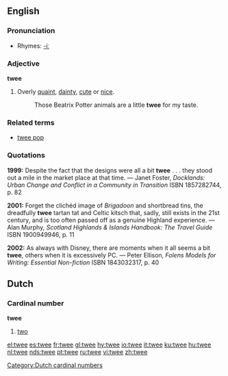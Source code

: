 ==English==

===Pronunciation===
*Rhymes: [[Rhymes:English:-iː|-iː]]

===Adjective===
'''twee'''
# Overly [[quaint]], [[dainty]], [[cute]] or [[nice]].
#: Those Beatrix Potter animals are a little '''twee''' for my taste.

===Related terms===
* [[twee pop]]

===Quotations===
'''1999:''' Despite the fact that the designs were all a bit '''twee''' . . . they stood out a mile in the market place at that time. &mdash; Janet Foster, ''Docklands: Urban Change and Conflict in a Community in Transition'' ISBN 1857282744, p. 82

'''2001:''' Forget the clichéd image of ''Brigadoon'' and shortbread tins, the dreadfully '''twee''' tartan tat and Celtic kitsch that, sadly, still exists in the 21st century, and is too often passed off as a genuine Highland experience. &mdash; Alan Murphy, ''Scotland Highlands & Islands Handbook: The Travel Guide'' ISBN 1900949946, p. 11

'''2002:''' As always with Disney, there are moments when it all seems a bit '''twee''', others when it is excessively PC. &mdash; Peter Ellison, ''Folens Models for Writing: Essential Non-fiction'' ISBN 1843032317, p. 40

==Dutch==
[[Category:Dutch cardinal numbers]]
===Cardinal number===
'''twee'''
#[[two]]

[[el:twee]]
[[es:twee]]
[[fr:twee]]
[[gl:twee]]
[[hy:twee]]
[[io:twee]]
[[it:twee]]
[[ku:twee]]
[[hu:twee]]
[[nl:twee]]
[[nds:twee]]
[[pt:twee]]
[[ru:twee]]
[[vi:twee]]
[[zh:twee]]